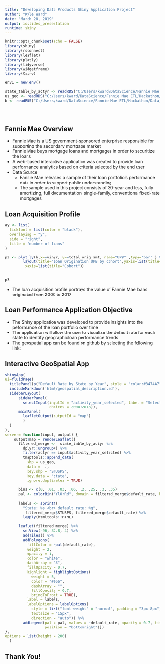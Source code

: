 ---
title: "Developing Data Products Shiny Application Project"
author: "Kyle Ward"
date: "March 28, 2019"
output: ioslides_presentation
runtime: shiny
---

```{r setup, include=FALSE}
knitr::opts_chunk$set(echo = FALSE)
library(shiny)
library(rsconnect)
library(leaflet)
library(plotly)
library(tidyverse)
library(widgetframe)
library(Cairo)

env1 = new.env()

state_table_by_actyr <- readRDS("C:/Users/kward/DataScience/Fannie Mae ETL/Hackathon/Data_Products_Project/state_table_by_actyr.rds")
us_geo <- readRDS("C:/Users/kward/DataScience/Fannie Mae ETL/Hackathon/Data_Products_Project/us_geo.rds")
b <- readRDS("C:/Users/kward/DataScience/Fannie Mae ETL/Hackathon/Data_Products_Project/orig_amt_by_yr.rds")





```



## Fannie Mae Overview

- Fannie Mae is a US government-sponsored enterprise responsible for supporting the secondary mortgage market
- Fannie Mae buys mortgage loans and mortgages in order to securitize the loans
- A web-based interactive application was created to provide loan performance analytics based on criteria selected by the end user
- Data Source 
    - Fannie Mae releases a sample of their loan portfolio's performance data in order to support public understanding
    - The sample used in this project consists of 30-year and less, fully amortizing, full documentation, single-family, conventional fixed-rate mortgages

  
## Loan Acquisition Profile
```{r acquisition plot, echo=FALSE}
ay <- list(
  tickfont = list(color = "black"),
  overlaying = "y",
  side = "right",
  title = "number of loans"
)

p3 <- plot_ly(b,x=~vinyr, y=~total_orig_amt, name="UPB" ,type='bar' ) %>% 
        layout(title="Loan Origination UPB by cohort",yaxis=list(title="Loan Origination UPB ($)"),yaxis2=ay,
         xaxis=list(title="Cohort"))
 

p3

```

- The loan acquisition profile portrays the value of Fannie Mae loans originated from 2000 to 2017

## Loan Performance Application Objective

- The Shiny application was developed to provide insights into the peformance of the loan portfolio over time
- The application will allow the user to visualize the default rate for each state to identify geographicloan performance trends
- The geospatial app can be found on github by selecting the following link: <link>



## Interactive GeoSpatial App
```{r, echo=FALSE}
shinyApp(
ui=fluidPage(
  titlePanel(p("Default Rate by State by Year", style = "color:#3474A7")),
  includeMarkdown('html/geospatial_description.md'),
  sidebarLayout(
      sidebarPanel(
        selectInput(inputId = "activity_year_selected", label = "Select  activity year",
                    choices = 2000:2018)),
      mainPanel(
        leafletOutput(outputId = "map")
        )
  )
),
server= function(input, output) {
    output$map = renderLeaflet({
      filtered_merge <-  state_table_by_actyr %>% 
        dplyr::ungroup() %>% 
        filter(actyr == input$activity_year_selected) %>%
        tmaptools::append_data(
          shp = us_geo, 
          data =  ., 
          key.shp = "STUSPS", 
          key.data = "state", 
          ignore.duplicates = TRUE)
        
      bins <- c(0, .01, .03, .06, .2, .25, .3, .35)
      pal <- colorBin("YlOrRd", domain = filtered_merge$default_rate, bins = bins)
      
      labels <- sprintf(
        "State: %s <br> default rate: %g",
         filtered_merge$STUSPS, filtered_merge$default_rate) %>% 
        lapply(htmltools::HTML)
      
      leaflet(filtered_merge) %>%
        setView(-96, 37.8, 4) %>%
        addTiles() %>%
        addPolygons(
          fillColor = ~pal(default_rate),
          weight = 2,
          opacity = 1,
          color = "white",
          dashArray = "3",
          fillOpacity = 0.7,
          highlight = highlightOptions(
            weight = 5,
            color = "#666",
            dashArray = "",
            fillOpacity = 0.7,
            bringToFront = TRUE),
          label = labels,
          labelOptions = labelOptions(
            style = list("font-weight" = "normal", padding = "3px 8px"),
            textsize = "15px",
            direction = "auto")) %>%
        addLegend(pal = pal, values = ~default_rate, opacity = 0.7, title = "Default Rate",
                  position = "bottomright")})
},
options = list(height = 200)
  )   

```



## Thank You!




